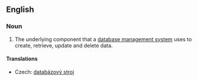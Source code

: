 ==English==
{{wikipedia}}
===Noun===
{{en-noun|sg=[[database]] [[engine]]}}

# The underlying component that a [[database management system]] uses to create, retrieve, update and delete data.

====Translations====
{{trans-top|software component}}
*Czech: [[databázový stroj]] {{m}}
{{trans-mid}}
{{trans-bottom}}